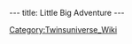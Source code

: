 ---
title: Little Big Adventure
---

{{stub}}
{{Infobox game
|title = Little Big Adventure
|image = 
|size = //optional
|developer = Adeline Software International
|publisher = Electronic Arts
|engine = 
|version = 
|platform = MS-DOS, PC-98, FM Towns, PlayStation, Android, iOS
|releasedate = October 1994
|genre = Action-Adventure
|mode = Single Player
|rating = 
|media = 
|requirements = 
}}

[[Category:Twinsuniverse_Wiki]]